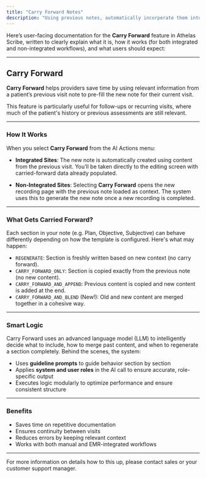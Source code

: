 ```yaml
---
title: "Carry Forward Notes"
description: "Using previous notes, automatically incorperate them into your new note."
---
```



Here’s user-facing documentation for the **Carry Forward** feature in Athelas Scribe, written to clearly explain what it is, how it works (for both integrated and non-integrated workflows), and what users should expect:

---

## Carry Forward

**Carry Forward** helps providers save time by using relevant information from a patient’s previous visit note to pre-fill the new note for their current visit.

This feature is particularly useful for follow-ups or recurring visits, where much of the patient's history or previous assessments are still relevant.

---

### How It Works

When you select **Carry Forward** from the AI Actions menu:

* **Integrated Sites**:
  The new note is automatically created using content from the previous visit. You’ll be taken directly to the editing screen with carried-forward data already populated.

* **Non-Integrated Sites**:
  Selecting **Carry Forward** opens the new recording page with the previous note loaded as context. The system uses this to generate the new note once a new recording is completed.

---

### What Gets Carried Forward?

Each section in your note (e.g. Plan, Objective, Subjective) can behave differently depending on how the template is configured. Here's what may happen:

* `REGENERATE`: Section is freshly written based on new context (no carry forward).
* `CARRY_FORWARD_ONLY`: Section is copied exactly from the previous note (no new content).
* `CARRY_FORWARD_AND_APPEND`: Previous content is copied and new content is added at the end.
* `CARRY_FORWARD_AND_BLEND` (New!): Old and new content are merged together in a cohesive way.

---

### Smart Logic

Carry Forward uses an advanced language model (LLM) to intelligently decide what to include, how to merge past content, and when to regenerate a section completely. Behind the scenes, the system:

* Uses **guideline prompts** to guide behavior section by section
* Applies **system and user roles** in the AI call to ensure accurate, role-specific output
* Executes logic modularly to optimize performance and ensure consistent structure

---

### Benefits

* Saves time on repetitive documentation
* Ensures continuity between visits
* Reduces errors by keeping relevant context
* Works with both manual and EMR-integrated workflows

---

<Info> For more information on details how to this up, please contact sales or your customer support manager. </Info>